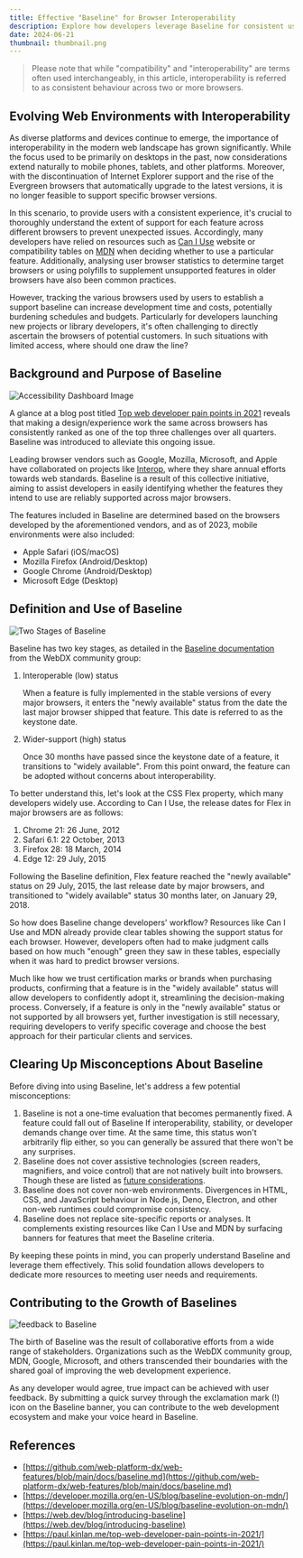```yaml
---
title: Effective "Baseline" for Browser Interoperability
description: Explore how developers leverage Baseline for consistent user experiences across core browsers amid evolving web environments.
date: 2024-06-21
thumbnail: thumbnail.png
---
```


> Please note that while "compatibility" and "interoperability" are terms often used interchangeably, in this article, interoperability is referred to as consistent behaviour across two or more browsers.

## Evolving Web Environments with Interoperability

As diverse platforms and devices continue to emerge, the importance of interoperability in the modern web landscape has grown significantly. While the focus used to be primarily on desktops in the past, now considerations extend naturally to mobile phones, tablets, and other platforms. Moreover, with the discontinuation of Internet Explorer support and the rise of the Evergreen browsers that automatically upgrade to the latest versions, it is no longer feasible to support specific browser versions.

In this scenario, to provide users with a consistent experience, it's crucial to thoroughly understand the extent of support for each feature across different browsers to prevent unexpected issues. Accordingly, many developers have relied on resources such as [Can I Use](https://caniuse.com/) website or compatibility tables on [MDN](https://developer.mozilla.org/en-US/) when deciding whether to use a particular feature. Additionally, analysing user browser statistics to determine target browsers or using polyfills to supplement unsupported features in older browsers have also been common practices.

However, tracking the various browsers used by users to establish a support baseline can increase development time and costs, potentially burdening schedules and budgets. Particularly for developers launching new projects or library developers, it's often challenging to directly ascertain the browsers of potential customers. In such situations with limited access, where should one draw the line?

## Background and Purpose of Baseline

![Accessibility Dashboard Image](/static/posts/baseline-browser-interoperability-strategies-for-ensuring-user-experience-in-limited-environments/접근성_Interop_대시보드.png)

A glance at a blog post titled [Top web developer pain points in 2021](https://paul.kinlan.me/top-web-developer-pain-points-in-2021/) reveals that making a design/experience work the same across browsers has consistently ranked as one of the top three challenges over all quarters. Baseline was introduced to alleviate this ongoing issue.

Leading browser vendors such as Google, Mozilla, Microsoft, and Apple have collaborated on projects like [Interop](https://github.com/web-platform-tests/interop), where they share annual efforts towards web standards. Baseline is a result of this collective initiative, aiming to assist developers in easily identifying whether the features they intend to use are reliably supported across major browsers.

The features included in Baseline are determined based on the browsers developed by the aforementioned vendors, and as of 2023, mobile environments were also included:

- Apple Safari (iOS/macOS)
- Mozilla Firefox (Android/Desktop)
- Google Chrome (Android/Desktop)
- Microsoft Edge (Desktop)

## Definition and Use of Baseline

![Two Stages of Baseline](/static/posts/baseline-browser-interoperability-strategies-for-ensuring-user-experience-in-limited-environments/Baseline의_두_단계.png)

Baseline has two key stages, as detailed in the [Baseline documentation](https://github.com/web-platform-dx/web-features/blob/main/docs/baseline.md#status-definition) from the WebDX community group:

1. Interoperable (low) status

   When a feature is fully implemented in the stable versions of every major browsers, it enters the "newly available" status from the date the last major browser shipped that feature. This date is referred to as the keystone date.

2. Wider-support (high) status

   Once 30 months have passed since the keystone date of a feature, it transitions to "widely available". From this point onward, the feature can be adopted without concerns about interoperability.

To better understand this, let's look at the CSS Flex property, which many developers widely use. According to Can I Use, the release dates for Flex in major browsers are as follows:

1. Chrome 21: 26 June, 2012
2. Safari 6.1: 22 October, 2013
3. Firefox 28: 18 March, 2014
4. Edge 12: 29 July, 2015

Following the Baseline definition, Flex feature reached the "newly available" status on 29 July, 2015, the last release date by major browsers, and transitioned to "widely available" status 30 months later, on January 29, 2018.

So how does Baseline change developers' workflow? Resources like Can I Use and MDN already provide clear tables showing the support status for each browser. However, developers often had to make judgment calls based on how much "enough" green they saw in these tables, especially when it was hard to predict browser versions.

Much like how we trust certification marks or brands when purchasing products, confirming that a feature is in the "widely available" status will allow developers to confidently adopt it, streamlining the decision-making process. Conversely, if a feature is only in the "newly available" status or not supported by all browsers yet, further investigation is still necessary, requiring developers to verify specific coverage and choose the best approach for their particular clients and services.

## Clearing Up Misconceptions About Baseline

Before diving into using Baseline, let's address a few potential misconceptions:

1. Baseline is not a one-time evaluation that becomes permanently fixed. A feature could fall out of Baseline If interoperability, stability, or developer demands change over time. At the same time, this status won't arbitrarily flip either, so you can generally be assured that there won't be any surprises.
2. Baseline does not cover assistive technologies (screen readers, magnifiers, and voice control) that are not natively built into browsers. Though these are listed as [future considerations](https://github.com/web-platform-dx/web-features/blob/main/docs/baseline.md#future-considerations).
3. Baseline does not cover non-web environments. Divergences in HTML, CSS, and JavaScript behaviour in Node.js, Deno, Electron, and other non-web runtimes could compromise consistency.
4. Baseline does not replace site-specific reports or analyses. It complements existing resources like Can I Use and MDN by surfacing banners for features that meet the Baseline criteria.

By keeping these points in mind, you can properly understand Baseline and leverage them effectively. This solid foundation allows developers to dedicate more resources to meeting user needs and requirements.

## Contributing to the Growth of Baselines

![feedback to Baseline](/static/posts/baseline-browser-interoperability-strategies-for-ensuring-user-experience-in-limited-environments/Baseline_피드백.png)

The birth of Baseline was the result of collaborative efforts from a wide range of stakeholders. Organizations such as the WebDX community group, MDN, Google, Microsoft, and others transcended their boundaries with the shared goal of improving the web development experience.

As any developer would agree, true impact can be achieved with user feedback. By submitting a quick survey through the exclamation mark (!) icon on the Baseline banner, you can contribute to the web development ecosystem and make your voice heard in Baseline.

## References

- [https://github.com/web-platform-dx/web-features/blob/main/docs/baseline.md](https://github.com/web-platform-dx/web-features/blob/main/docs/baseline.md)
- [https://developer.mozilla.org/en-US/blog/baseline-evolution-on-mdn/](https://developer.mozilla.org/en-US/blog/baseline-evolution-on-mdn/)
- [https://web.dev/blog/introducing-baseline](https://web.dev/blog/introducing-baseline)
- [https://paul.kinlan.me/top-web-developer-pain-points-in-2021/](https://paul.kinlan.me/top-web-developer-pain-points-in-2021/)
